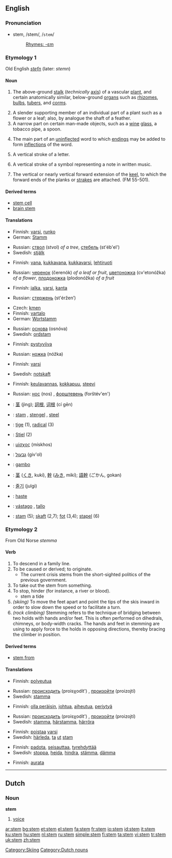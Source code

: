 {{see|STEM}}
==English==

===Pronunciation===
*stem, /stem/, /<tt>stem</tt>/
*:[[Rhymes:English:-ɛm|Rhymes: -ɛm]]

===Etymology 1===
Old English ''[[stefn]]'' (later: ''stemn'')

====Noun====
{{en-noun}}

# {{botany}} The above-ground [[stalk]] (''technically'' [[axis]]) of a vascular [[plant]], and certain anatomically similar, below-ground [[organ]]s such as [[rhizome]]s, [[bulb]]s, [[tuber]]s, and [[corm]]s.
# A slender supporting member of an individual part of a plant such as a flower or a leaf; also, by analogue the shaft of a feather.
# A narrow part on certain man-made objects, such as a [[wine]] [[glass]], a tobacco pipe, a spoon.
# {{linguistics}} The main part of an [[uninflected]] word to which [[ending]]s may be added to form [[inflection]]s of the word.
# {{typography}} A vertical stroke of a letter.
# {{music}} A vertical stroke of a symbol representing a note in written music.
# {{nautical}} The vertical or nearly vertical forward extension of the [[keel]], to which the forward ends of the planks or [[strake]]s are attached. (FM 55-501).

====Derived terms====
*[[stem cell]]
*[[brain stem]]



{{rfc-level|Translations at L3+}}

====Translations====
{{trans-top|above-ground stalk of a vascular plant}}
*Finnish: [[varsi]], [[runko]]
*German: [[Stamm]] {{m}}
{{trans-mid}}
*Russian: [[ствол]] (stvol) {{m}} ''of a tree'', [[стебель]] (st'éb'el') {{m}}
*Swedish: [[stjälk]] {{c}}
{{trans-bottom}}

{{trans-top|slender supporting member for an individual part of a plant}}
*Finnish: [[vana]], [[kukkavana]], [[kukkavarsi]], [[lehtiruoti]]
{{trans-mid}}
*Russian: [[черенок]] (čerenók) {{m}} ''of a leaf or fruit'', [[цветоножка]] (cv'etonóžka) {{f}} ''of a flower'', [[плодоножка]] (plodonóžka) {{f}} ''of a fruit''
{{trans-bottom}}

{{trans-top|narrow supporting structure on certain man-made objects}}
*Finnish: [[jalka]], [[varsi]], [[kanta]]
{{trans-mid}}
*Russian: [[стержень]] (st'éržen’) {{m}}
{{trans-bottom}}

{{trans-top|main part of a word}}
*Czech: [[kmen]] {{m}}
*Finnish: [[vartalo]]
*German: [[Wortstamm]] {{m}}
{{trans-mid}}
*Russian: [[основа]] (osnóva) {{f}}
*Swedish: [[ordstam]] {{c}}
{{trans-bottom}}

{{trans-top|vertical stroke of a letter}}
*Finnish: [[pystyviiva]]
{{trans-mid}}
*Russian: [[ножка]] (nóžka) {{f}}
{{trans-bottom}}

{{trans-top|vertical stroke of a symbol representing a note in written music}}
*Finnish: [[varsi]]
{{trans-mid}}
*Swedish: [[notskaft]] {{n}}
{{trans-bottom}}

{{trans-top|forward vertical extension of the keel}}
*Finnish: [[keulavannas]], [[kokkapuu]], [[steevi]]
{{trans-mid}}
*Russian: [[нос]] (nos) {{m}}, [[форштевень]] (forštév'en') {{m}}
{{trans-bottom}}

{{checktrans}}
{{trans-top|translations to be checked}}
*{{ttbc|Chinese}}: [[茎]] (jìng); [[詞根]], [[词根]] (cí gēn)
*{{ttbc|Dutch}}: [[stam]] {{m}}, [[stengel]] {{m}}, [[steel]] {{m}}
*{{ttbc|French}}: [[tige]] {{f}} (1), [[radical]] (3)
*{{ttbc|German}}: [[Stiel]] {{m}} (2)
*{{ttbc|Greek}}: [[μίσχος]] (mískhos) {{m}}
*{{ttbc|Hebrew}}: [[גבעול]] (giv'ol) {{m}}
*{{ttbc|Italian}}: [[gambo]] {{m}}
*{{ttbc|Japanese}}: [[茎]] ([[くき]], kukí), [[幹]] ([[みき]], mikí); [[語幹]] (ごかん, gokan)
*{{ttbc|Korean}}: [[줄기]] (julgi)
*{{ttbc|Portuguese}}: [[haste]] {{m}}
*{{ttbc|Spanish}}: [[vástago]] {{m}}, [[tallo]] {{m}}
*{{ttbc|Swedish}}: [[stam]] {{c}} (5); [[skaft]] {{n}} (2,7); [[fot]] {{c}} (3,4); [[stapel]] {{c}} (6)
{{trans-bottom}}

===Etymology 2===
From Old Norse ''stemma''

====Verb====
{{en-verb|stem|m|ing}}

# To descend in a family line.
# To be caused or derived; to originate.
#*The current crisis stems from the short-sighted politics of the previous government.
# To take out the stem from something.
# To stop, hinder (for instance, a river or blood).
#*stem a tide
# ''(skiing)'' To move the feet apart and point the tips of the skis inward in order to slow down the speed or to facilitate a turn.
# ''(rock climbing)'' Stemming refers to the technique of bridging between two holds with hands and/or feet. This is often performed on dihedrals, chimneys, or body-width cracks. The hands and feet in stemming are using to apply force to the holds in opposing directions, thereby bracing the climber in position.

====Derived terms====
*[[stem from]]

====Translations====
{{trans-top|to descend}}
*Finnish: [[polveutua]]
{{trans-mid}}
*Russian: [[происходить]] (proisχodít') {{impf}}, [[произойти]] (proizojtí) {{pf}}
*Swedish: [[stamma]]
{{trans-bottom}}

{{trans-top|to be caused}}
*Finnish: [[olla peräisin]], [[johtua]], [[aiheutua]], [[periytyä]]
{{trans-mid}}
*Russian: [[происходить]] (proisχodít') {{impf}}, [[произойти]] (proizojtí) {{pf}}
*Swedish: [[stamma]], [[härstamma]], [[härröra]]
{{trans-bottom}}

{{trans-top|to take out the stem from something}}
*Finnish: [[poistaa]] [[varsi]]
*Swedish: [[härleda]], [[ta]] [[ut]] [[stam]]
{{trans-bottom}}

{{trans-top|to stop, hinder}}
*Finnish: [[padota]], [[seisauttaa]], [[tyrehdyttää]]
*Swedish: [[stoppa]], [[hejda]], [[hindra]], [[stämma]], [[dämma]]
{{trans-bottom}}

{{trans-top|to point the skis inward}}
*Finnish: [[aurata]]
{{trans-bottom}}

[[Category:Skiing]]

----

==Dutch==

===Noun===
'''stem'''

# [[voice]]

[[Category:Dutch nouns]]

[[ar:stem]]
[[bg:stem]]
[[et:stem]]
[[el:stem]]
[[fa:stem]]
[[fr:stem]]
[[io:stem]]
[[id:stem]]
[[it:stem]]
[[ku:stem]]
[[hu:stem]]
[[nl:stem]]
[[ru:stem]]
[[simple:stem]]
[[fi:stem]]
[[ta:stem]]
[[vi:stem]]
[[tr:stem]]
[[uk:stem]]
[[zh:stem]]